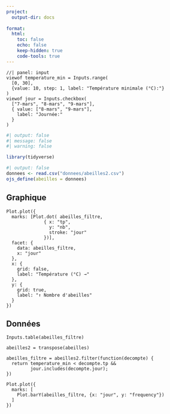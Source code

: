 ```yaml
---
project:
  output-dir: docs
  
format:
  html:
    toc: false
    echo: false
    keep-hidden: true
    code-tools: true
---
```


```ojs
//| panel: input
viewof temperature_min = Inputs.range(
  [0, 30], 
  {value: 10, step: 1, label: "Température minimale (°C):"}
)
viewof jour = Inputs.checkbox(
  ["7-mars", "8-mars", "9-mars"], 
  { value: ["8-mars", "9-mars"], 
    label: "Journée:"
  }
)
```


```r
#| output: false
#| message: false
#| warning: false

library(tidyverse)
```

<!-- Chargement des donnees -->
```r
#| output: false
donnees <- read.csv("donnees/abeilles2.csv")
ojs_define(abeilles = donnees)
```

::: panel-tabset
## Graphique

<!-- Création du graphique -->
```ojs
Plot.plot({
  marks: [Plot.dot( abeilles_filtre,
              { x: "tp", 
                y: "nb",
                stroke: "jour"
              })],
  facet: {
    data: abeilles_filtre,
    x: "jour"
  },
  x: { 
    grid: false,
    label: "Température (°C) →"
  },
  y: {
    grid: true,
    label: "↑ Nombre d'abeilles"
  }
})
```

## Données

```ojs
Inputs.table(abeilles_filtre)
```

:::

<!-- Création de la table filtrée selon les paremètres choisis -->
```ojs
abeilles2 = transpose(abeilles)

abeilles_filtre = abeilles2.filter(function(decompte) {
  return temperature_min < decompte.tp &&
         jour.includes(decompte.jour);
})
```


```ojs

Plot.plot({
  marks: [
    Plot.barY(abeilles_filtre, {x: "jour", y: "frequency"})
  ]
})

```